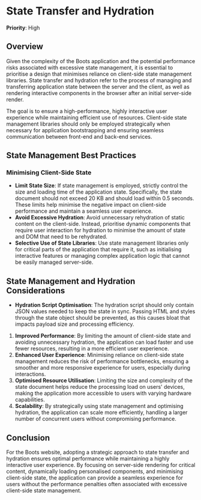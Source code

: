 
# State Transfer and Hydration

**Priority**: High

## Overview

Given the complexity of the Boots application and the potential performance risks associated with excessive state management, it is essential to prioritise a design that minimises reliance on client-side state management libraries. State transfer and hydration refer to the process of managing and transferring application state between the server and the client, as well as rendering interactive components in the browser after an initial server-side render.

The goal is to ensure a high-performance, highly interactive user experience while maintaining efficient use of resources. Client-side state management libraries should only be employed strategically when necessary for application bootstrapping and ensuring seamless communication between front-end and back-end services.

## State Management Best Practices

### Minimising Client-Side State

- **Limit State Size**: If state management is employed, strictly control the size and loading time of the application state. Specifically, the state document should not exceed 20 KB and should load within 0.5 seconds. These limits help minimise the negative impact on client-side performance and maintain a seamless user experience.
- **Avoid Excessive Hydration**: Avoid unnecessary rehydration of static content on the client-side. Instead, prioritise dynamic components that require user interaction for hydration to minimise the amount of state and DOM that need to be rehydrated.
- **Selective Use of State Libraries**: Use state management libraries only for critical parts of the application that require it, such as initialising interactive features or managing complex application logic that cannot be easily managed server-side.

## State Management and Hydration Considerations

- **Hydration Script Optimisation**: The hydration script should only contain JSON values needed to keep the state in sync. Passing HTML and styles through the state object should be prevented, as this causes bloat that impacts payload size and processing efficiency.

1. **Improved Performance**: By limiting the amount of client-side state and avoiding unnecessary hydration, the application can load faster and use fewer resources, resulting in a more efficient user experience.
2. **Enhanced User Experience**: Minimising reliance on client-side state management reduces the risk of performance bottlenecks, ensuring a smoother and more responsive experience for users, especially during interactions.
3. **Optimised Resource Utilisation**: Limiting the size and complexity of the state document helps reduce the processing load on users' devices, making the application more accessible to users with varying hardware capabilities.
4. **Scalability**: By strategically using state management and optimising hydration, the application can scale more efficiently, handling a larger number of concurrent users without compromising performance.

## Conclusion

For the Boots website, adopting a strategic approach to state transfer and hydration ensures optimal performance while maintaining a highly interactive user experience. By focusing on server-side rendering for critical content, dynamically loading personalised components, and minimising client-side state, the application can provide a seamless experience for users without the performance penalties often associated with excessive client-side state management.

